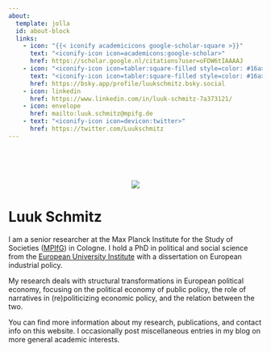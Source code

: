```yaml
---
about:
  template: jolla
  id: about-block
  links:
    - icon: "{{< iconify academicicons google-scholar-square >}}"
      text: "<iconify-icon icon=academicons:google-scholar>"
      href: https://scholar.google.nl/citations?user=oFDW6tIAAAAJ
    - icon: "<iconify-icon icon=tabler:square-filled style=color: #16a>"
      text: "<iconify-icon icon=tabler:square-filled style=color: #16a>"
      href: https://bsky.app/profile/luukschmitz.bsky.social
    - icon: linkedin
      href: https://www.linkedin.com/in/luuk-schmitz-7a373121/
    - icon: envelope
      href: mailto:luuk.schmitz@mpifg.de
    - text: "<iconify-icon icon=devicon:twitter>"
      href: https://twitter.com/Luukschmitz
---
```


<br>
<br>
<br>

<center><div class="circular--landscape"> <img src="ls.jpg" /> </div></center>

# Luuk Schmitz

I am a senior researcher at the Max Planck Institute for the Study of Societies ([MPIfG](https://www.mpifg.de/2733/en)) in Cologne. I hold a PhD in political and social science from the [European University Institute](https://www.eui.eu/en/academic-units/political-and-social-sciences) with a dissertation on European industrial policy.

My research deals with structural transformations in European political economy, focusing on the political economy of public policy, the role of narratives in (re)politicizing economic policy, and the relation between the two.

You can find more information about my research, publications, and contact info on this website. I occasionally post miscellaneous entries in my blog on more general academic interests.

::: {#about-block}
:::